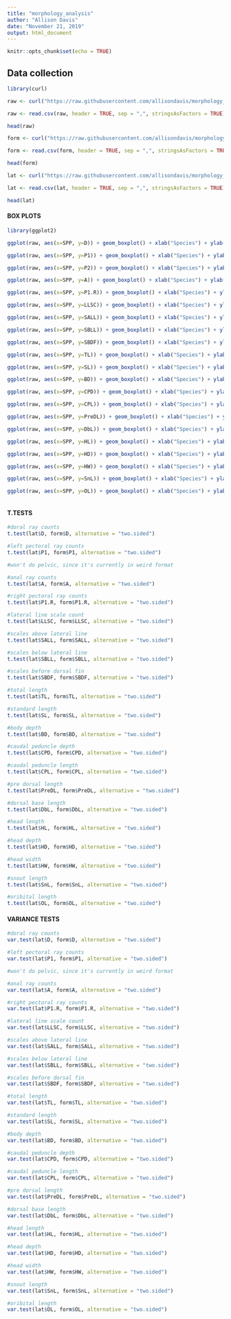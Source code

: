 ```yaml
---
title: "morphology_analysis"
author: "Allison Davis"
date: "November 21, 2019"
output: html_document
---
```


```r
knitr::opts_chunk$set(echo = TRUE)
```

## Data collection



```r
library(curl)

raw <- curl("https://raw.githubusercontent.com/allisondavis/morphology_analysis/master/adavis_morph-raw_all.csv")

raw <- read.csv(raw, header = TRUE, sep = ",", stringsAsFactors = TRUE)

head(raw)

form <- curl("https://raw.githubusercontent.com/allisondavis/morphology_analysis/master/adavis_morph-raw_formosa.csv")

form <- read.csv(form, header = TRUE, sep = ",", stringsAsFactors = TRUE)

head(form)

lat <- curl("https://raw.githubusercontent.com/allisondavis/morphology_analysis/master/adavis_morph-raw_latipinna.csv")

lat <- read.csv(lat, header = TRUE, sep = ",", stringsAsFactors = TRUE)

head(lat)

```

#### BOX PLOTS

```r

library(ggplot2)

ggplot(raw, aes(x=SPP, y=D)) + geom_boxplot() + xlab("Species") + ylab("Ray count") + ggtitle("Dorsal ray comparison") + geom_jitter(shape=16, position=position_jitter(0.2))

ggplot(raw, aes(x=SPP, y=P1)) + geom_boxplot() + xlab("Species") + ylab("Ray count") + ggtitle("Left pectoral ray comparison") + geom_jitter(shape=16, position=position_jitter(0.2))

ggplot(raw, aes(x=SPP, y=P2)) + geom_boxplot() + xlab("Species") + ylab("Ray count") + ggtitle("Pelvic ray comparison") + geom_jitter(shape=16, position=position_jitter(0.2)) #need to do an average or separate out pelvic right and pelvic left

ggplot(raw, aes(x=SPP, y=A)) + geom_boxplot() + xlab("Species") + ylab("Ray count") + ggtitle("Anal ray comparison") + geom_jitter(shape=16, position=position_jitter(0.2))

ggplot(raw, aes(x=SPP, y=P1.R)) + geom_boxplot() + xlab("Species") + ylab("Ray count") + ggtitle("Right pectorcal ray comparison") + geom_jitter(shape=16, position=position_jitter(0.2))

ggplot(raw, aes(x=SPP, y=LLSC)) + geom_boxplot() + xlab("Species") + ylab("Scale count") + ggtitle("Lateral line scale comparison") + geom_jitter(shape=16, position=position_jitter(0.2))

ggplot(raw, aes(x=SPP, y=SALL)) + geom_boxplot() + xlab("Species") + ylab("Scale count") + ggtitle("Scales above Lateral line comparison") + geom_jitter(shape=16, position=position_jitter(0.2))

ggplot(raw, aes(x=SPP, y=SBLL)) + geom_boxplot() + xlab("Species") + ylab("Scale count") + ggtitle("Scales below Lateral line comparison") + geom_jitter(shape=16, position=position_jitter(0.2))

ggplot(raw, aes(x=SPP, y=SBDF)) + geom_boxplot() + xlab("Species") + ylab("Scale count") + ggtitle("Scales before dorsal fin comparison") + geom_jitter(shape=16, position=position_jitter(0.2))

ggplot(raw, aes(x=SPP, y=TL)) + geom_boxplot() + xlab("Species") + ylab("Size (mm)") + ggtitle("Total length comparison") + geom_jitter(shape=16, position=position_jitter(0.2))

ggplot(raw, aes(x=SPP, y=SL)) + geom_boxplot() + xlab("Species") + ylab("Size (mm)") + ggtitle("Standard length comparison") + geom_jitter(shape=16, position=position_jitter(0.2))

ggplot(raw, aes(x=SPP, y=BD)) + geom_boxplot() + xlab("Species") + ylab("Size (mm)") + ggtitle("Body depth comparison") + geom_jitter(shape=16, position=position_jitter(0.2))

ggplot(raw, aes(x=SPP, y=CPD)) + geom_boxplot() + xlab("Species") + ylab("Size (mm)") + ggtitle("Caudal peduncle comparison") + geom_jitter(shape=16, position=position_jitter(0.2))

ggplot(raw, aes(x=SPP, y=CPL)) + geom_boxplot() + xlab("Species") + ylab("Size (mm)") + ggtitle("Caudal peduncle length comparison") + geom_jitter(shape=16, position=position_jitter(0.2))

ggplot(raw, aes(x=SPP, y=PreDL)) + geom_boxplot() + xlab("Species") + ylab("Size (mm)") + ggtitle("Pre-dorsal length comparison") + geom_jitter(shape=16, position=position_jitter(0.2))

ggplot(raw, aes(x=SPP, y=DbL)) + geom_boxplot() + xlab("Species") + ylab("Size (mm)") + ggtitle("Dorsal base length comparison") + geom_jitter(shape=16, position=position_jitter(0.2))

ggplot(raw, aes(x=SPP, y=HL)) + geom_boxplot() + xlab("Species") + ylab("Size (mm)") + ggtitle("Head length comparison") + geom_jitter(shape=16, position=position_jitter(0.2))

ggplot(raw, aes(x=SPP, y=HD)) + geom_boxplot() + xlab("Species") + ylab("Size (mm)") + ggtitle("Head depth comparison") + geom_jitter(shape=16, position=position_jitter(0.2))

ggplot(raw, aes(x=SPP, y=HW)) + geom_boxplot() + xlab("Species") + ylab("Size (mm)") + ggtitle("Head width comparison") + geom_jitter(shape=16, position=position_jitter(0.2))

ggplot(raw, aes(x=SPP, y=SnL)) + geom_boxplot() + xlab("Species") + ylab("Size (mm)") + ggtitle("Snout length comparison") + geom_jitter(shape=16, position=position_jitter(0.2))

ggplot(raw, aes(x=SPP, y=OL)) + geom_boxplot() + xlab("Species") + ylab("Size (mm)") + ggtitle("Orbital length comparison") + geom_jitter(shape=16, position=position_jitter(0.2))



```



#### T.TESTS

```r
#doral ray counts
t.test(lat$D, form$D, alternative = "two.sided")

#left pectoral ray counts
t.test(lat$P1, form$P1, alternative = "two.sided")

#won't do pelvic, since it's currently in weird format

#anal ray counts
t.test(lat$A, form$A, alternative = "two.sided")

#right pectoral ray counts
t.test(lat$P1.R, form$P1.R, alternative = "two.sided")

#lateral line scale count
t.test(lat$LLSC, form$LLSC, alternative = "two.sided")

#scales above lateral line
t.test(lat$SALL, form$SALL, alternative = "two.sided")

#scales below lateral line
t.test(lat$SBLL, form$SBLL, alternative = "two.sided")

#scales before dorsal fin
t.test(lat$SBDF, form$SBDF, alternative = "two.sided")

#total length
t.test(lat$TL, form$TL, alternative = "two.sided")

#standard length
t.test(lat$SL, form$SL, alternative = "two.sided")

#body depth
t.test(lat$BD, form$BD, alternative = "two.sided")

#caudal peduncle depth
t.test(lat$CPD, form$CPD, alternative = "two.sided")

#caudal peduncle length
t.test(lat$CPL, form$CPL, alternative = "two.sided")

#pre dorsal length
t.test(lat$PreDL, form$PreDL, alternative = "two.sided")

#dorsal base length
t.test(lat$DbL, form$DbL, alternative = "two.sided")

#head length
t.test(lat$HL, form$HL, alternative = "two.sided")

#head depth
t.test(lat$HD, form$HD, alternative = "two.sided")

#head width
t.test(lat$HW, form$HW, alternative = "two.sided")

#snout length
t.test(lat$SnL, form$SnL, alternative = "two.sided")

#oribital length
t.test(lat$OL, form$OL, alternative = "two.sided")

```

#### VARIANCE TESTS

```r
#doral ray counts
var.test(lat$D, form$D, alternative = "two.sided")

#left pectoral ray counts
var.test(lat$P1, form$P1, alternative = "two.sided")

#won't do pelvic, since it's currently in weird format

#anal ray counts
var.test(lat$A, form$A, alternative = "two.sided")

#right pectoral ray counts
var.test(lat$P1.R, form$P1.R, alternative = "two.sided")

#lateral line scale count
var.test(lat$LLSC, form$LLSC, alternative = "two.sided")

#scales above lateral line
var.test(lat$SALL, form$SALL, alternative = "two.sided")

#scales below lateral line
var.test(lat$SBLL, form$SBLL, alternative = "two.sided")

#scales before dorsal fin
var.test(lat$SBDF, form$SBDF, alternative = "two.sided")

#total length
var.test(lat$TL, form$TL, alternative = "two.sided")

#standard length
var.test(lat$SL, form$SL, alternative = "two.sided")

#body depth
var.test(lat$BD, form$BD, alternative = "two.sided")

#caudal peduncle depth
var.test(lat$CPD, form$CPD, alternative = "two.sided")

#caudal peduncle length
var.test(lat$CPL, form$CPL, alternative = "two.sided")

#pre dorsal length
var.test(lat$PreDL, form$PreDL, alternative = "two.sided")

#dorsal base length
var.test(lat$DbL, form$DbL, alternative = "two.sided")

#head length
var.test(lat$HL, form$HL, alternative = "two.sided")

#head depth
var.test(lat$HD, form$HD, alternative = "two.sided")

#head width
var.test(lat$HW, form$HW, alternative = "two.sided")

#snout length
var.test(lat$SnL, form$SnL, alternative = "two.sided")

#oribital length
var.test(lat$OL, form$OL, alternative = "two.sided")

```






